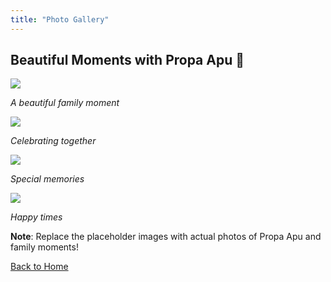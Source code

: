 ```yaml
---
title: "Photo Gallery"
---
```


:::{.text-center .mb-5}
# Beautiful Moments with Propa Apu 📸
:::

:::{.gallery}
::: {.gallery-item}
![](images/placeholder1.jpg)

*A beautiful family moment*
:::

::: {.gallery-item}
![](images/placeholder2.jpg)

*Celebrating together*
:::

::: {.gallery-item}
![](images/placeholder3.jpg)

*Special memories*
:::

::: {.gallery-item}
![](images/placeholder4.jpg)

*Happy times*
:::
:::

::: {.alert .alert-info .text-center .mt-4}
**Note**: Replace the placeholder images with actual photos of Propa Apu and family moments!
:::

<div class="text-center mt-5">
  <a href="index.html" class="home-btn">
    <i class="fas fa-home"></i> Back to Home
  </a>
</div>

<script>
document.addEventListener("DOMContentLoaded", () => {
  const items = document.querySelectorAll('.gallery-item');
  items.forEach(item => {
    item.addEventListener('mouseenter', (e) => {
      party.sparkles(e.target, {
        count: party.variation.range(5, 10),
        speed: party.variation.range(50, 150),
      });
    });
  });
});
</script>
